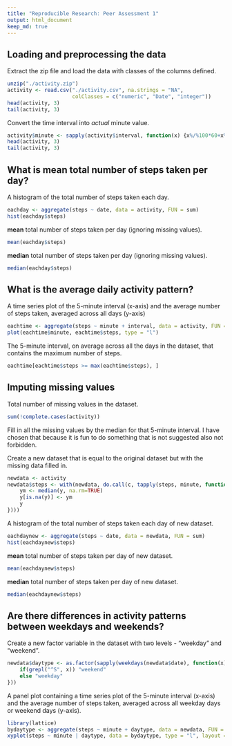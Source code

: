 ```yaml
---
title: "Reproducible Research: Peer Assessment 1"
output: html_document
keep_md: true
---
```



## Loading and preprocessing the data

Extract the zip file and load the data with classes of the columns defined.

```r
unzip("./activity.zip")
activity <- read.csv("./activity.csv", na.strings = "NA", 
                     colClasses = c("numeric", "Date", "integer"))
head(activity, 3)
tail(activity, 3)
```

Convert the time interval into *actual* minute value.

```r
activity$minute <- sapply(activity$interval, function(x) {x%/%100*60+x%%100})
head(activity, 3)
tail(activity, 3)
```


## What is mean total number of steps taken per day?

A histogram of the total number of steps taken each day.

```r
eachday <- aggregate(steps ~ date, data = activity, FUN = sum)
hist(eachday$steps)
```

**mean** total number of steps taken per day (ignoring missing values).
```r
mean(eachday$steps)
```

**median** total number of steps taken per day (ignoring missing values).
```r
median(eachday$steps)
```


## What is the average daily activity pattern?

A time series plot of the 5-minute interval (x-axis) 
and the average number of steps taken, averaged across all days (y-axis)

```r
eachtime <- aggregate(steps ~ minute + interval, data = activity, FUN = mean)
plot(eachtime$minute, eachtime$steps, type = "l")
```

The 5-minute interval, on average across all the days in the dataset,
that contains the maximum number of steps.

```r
eachtime[eachtime$steps >= max(eachtime$steps), ]
```


## Imputing missing values

Total number of missing values in the dataset.
```r
sum(!complete.cases(activity))
```

Fill in all the missing values by the median for that 5-minute interval.
I have chosen that because it is fun to do something that is not suggested also not forbidden.

Create a new dataset that is equal to the original dataset but with the missing data filled in.

```r
newdata <- activity
newdata$steps <- with(newdata, do.call(c, tapply(steps, minute, function(y) {
    ym <- median(y, na.rm=TRUE)
    y[is.na(y)] <- ym
    y
})))
```

A histogram of the total number of steps taken each day of new dataset.

```r
eachdaynew <- aggregate(steps ~ date, data = newdata, FUN = sum)
hist(eachdaynew$steps)
```

**mean** total number of steps taken per day of new dataset.
```r
mean(eachdaynew$steps)
```

**median** total number of steps taken per day of new dataset.
```r
median(eachdaynew$steps)
```


## Are there differences in activity patterns between weekdays and weekends?

Create a new factor variable in the dataset with two levels - "weekday" and "weekend".

```r
newdata$daytype <- as.factor(sapply(weekdays(newdata$date), function(x) {
    if(grepl("^S", x)) "weekend"
    else "weekday"
}))
```

A panel plot containing a time series plot of the 5-minute interval (x-axis) 
and the average number of steps taken, averaged across all weekday days or weekend days (y-axis).

```r
library(lattice)
bydaytype <- aggregate(steps ~ minute + daytype, data = newdata, FUN = mean)
xyplot(steps ~ minute | daytype, data = bydaytype, type = "l", layout = c(1, 2))
```

